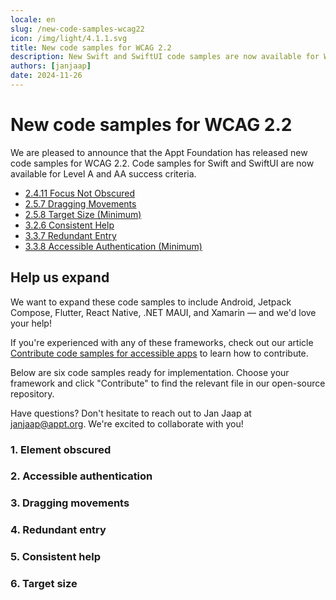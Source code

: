 ```yaml
---
locale: en
slug: /new-code-samples-wcag22
icon: /img/light/4.1.1.svg
title: New code samples for WCAG 2.2
description: New Swift and SwiftUI code samples are now available for WCAG 2.2 success criteria; help us add more.
authors: [janjaap]
date: 2024-11-26
---
```


# New code samples for WCAG 2.2

We are pleased to announce that the Appt Foundation has released new code samples for WCAG 2.2. Code samples for Swift and SwiftUI are now available for Level A and AA success criteria.

- [2.4.11 Focus Not Obscured](https://appt.li/2.4.11)
- [2.5.7 Dragging Movements](https://appt.li/2.5.7)
- [2.5.8 Target Size (Minimum)](https://appt.li/2.5.8)
- [3.2.6 Consistent Help](https://appt.li/3.2.6)
- [3.3.7 Redundant Entry](https://appt.li/3.3.7)
- [3.3.8 Accessible Authentication (Minimum)](https://appt.li/3.3.8)

## Help us expand

We want to expand these code samples to include Android, Jetpack Compose, Flutter, React Native, .NET MAUI, and Xamarin — and we'd love your help!

If you're experienced with any of these frameworks, check out our article [Contribute code samples for accessible apps](/en/articles/contribute-code-samples-for-accessible-apps) to learn how to contribute.

Below are six code samples ready for implementation. Choose your framework and click "Contribute" to find the relevant file in our open-source repository.

Have questions? Don't hesitate to reach out to Jan Jaap at [janjaap@appt.org](mailto:janjaap@appt.org). We're excited to collaborate with you!

### 1. Element obscured

<CodeSample id="element-obscured"/>

### 2. Accessible authentication

<CodeSample id="input-authentication"/>

### 3. Dragging movements

<CodeSample id="input-dragging"/>

### 4. Redundant entry

<CodeSample id="input-redundant"/>

### 5. Consistent help

<CodeSample id="screen-help"/>

### 6. Target size

<CodeSample id="target-size"/>